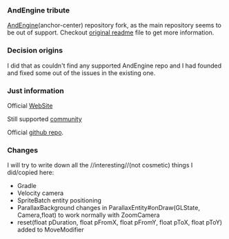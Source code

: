 === AndEngine tribute ===
[[https://github.com/nicolasgramlich/AndEngine/tree/GLES2-AnchorCenter|AndEngine]](anchor-center) 
repository fork, as the main repository seems to be out of support.
Checkout [[https://github.com/nicolasgramlich/AndEngine/blob/GLES2/README.md|original readme]]
file to get more information.

=== Decision origins ===
I did that as couldn't find any supported AndEngine repo and I had founded and fixed
some out of the issues in the existing one. 

=== Just information ===
Official [[http://www.andengine.org/|WebSite]]

Still supported [[http://andengine-community.com/|community]]

Official [[https://github.com/nicolasgramlich/AndEngine/|github repo]].

=== Changes ===
I will try to write down all the //interesting//(not cosmetic) things I did/copied here: 

*Gradle
*Velocity camera
*SpriteBatch entity positioning
*ParallaxBackground changes in ParallaxEntity#onDraw(GLState, Camera,float) to work normally with ZoomCamera
*reset(float pDuration, float pFromX, float pFromY, float pToX, float pToY) added to MoveModifier
